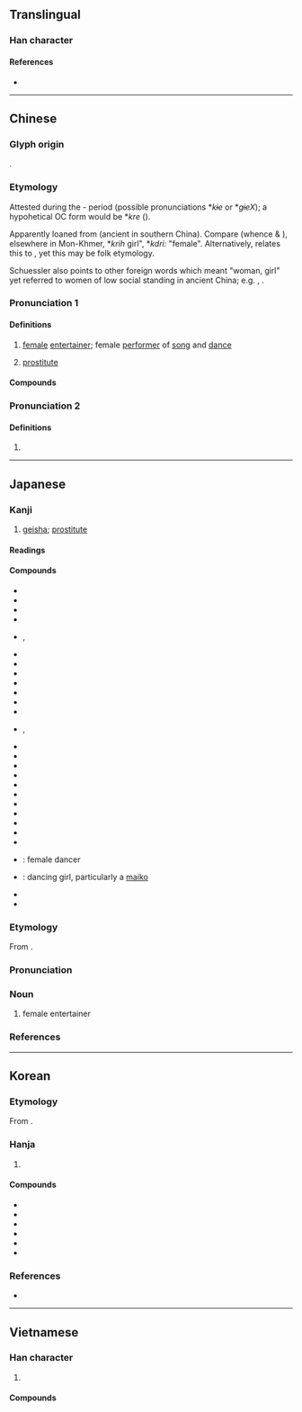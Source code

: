 {{character info}}
==Translingual==

===Han character===
{{Han char|rn=38|rad=女|as=04|sn=7|four=44447|canj=VJE|ids=⿰女支}}

====References====
* {{Han ref|kx=0256.170|dkj=06083|dj=0520.150|hdz=21029.170|uh=5993|ud=22931|bh=A7B2|bd=42930}}

----

==Chinese==
{{zh-forms}}

===Glyph origin===
{{Han etym}}
{{Han compound|女|支|ls=psc|c1=s|c2=p}}.

===Etymology===
Attested during the {{w|Cao Wei|Wèi}}-{{w|Jin dynasty|Jìn}} period (possible pronunciations *''kɨe'' or *''gɨeX''); a hypohetical OC form would be *''kre'' ({{zh-ref|Schuessler, 2007}}).

Apparently loaned from {{der|zh|mkh-vie|}} (ancient {{zh-l|越}} in southern China). Compare {{cog|mkh-vie-pro|*-keːʔ||woman, female}} (whence {{cog|vi|cái||female}} & {{m|vi|gái||girl, female}}), elsewhere in Mon-Khmer, {{w|Waic languages|Proto-Waic}} *''krih'' girl", {{w|Bahnaric languages#North_Bahnaric|Proto-North-Bahnaric}} *''kdri:'' "female". Alternatively, {{zh-ref|Wang (1982)}} relates this to {{zh-l|技|skill}}, yet this may be folk etymology.

Schuessler also points to other foreign words which meant "woman, girl" yet referred to women of low social standing in ancient China; e.g. {{zh-l|嬖}}, {{zh-l|嬯}}.

===Pronunciation 1===
{{zh-pron
|m=jì
|m-s=
|c=gei6
|c-t=
|g=
|h=pfs=kî
|j=
|mb=gí
|md=gê
|mn=kī/ki
|mn_note=kī - literary; ki - vernacular (俗)
|mn-t=gi6
|w=2ji
|x=
|mc=2
|oc=2
|cat=
}}

====Definitions====
{{zh-hanzi}}

# {{lb|zh|classical|historical}} [[female]] [[entertainer]]; female [[performer]] of [[song]] and [[dance]]
# [[prostitute]]

====Compounds====
{{zh-der|妓女|妓人|家妓|官妓|妓弟|嫖妓|妓院|妓師|包妓|名妓|娼妓|流妓|歌妓|藝妓|雛妓|角妓|召妓|軍妓}}

===Pronunciation 2===
{{zh-pron
|m=jī
|dial=n
|mc=1
|oc=1
}}

====Definitions====
{{zh-hanzi}}

# {{n-g|Used in {{l|zh|妓姕}}.}}

{{zh-cat|Occupations|Prostitution}}

----

==Japanese==

===Kanji===
{{ja-kanji|grade=|rs=女04}}

# [[geisha]]; [[prostitute]]

====Readings====
{{ja-readings
|goon=ぎ
|kanon=き
|kun=わざおぎ-
}}

====Compounds====
{{der-top|Compounds}}
* {{ja-r|愛妓|あいぎ}}
* {{ja-r|歌妓|かぎ}}
* {{ja-r|歌舞妓|かぶき}}
* {{ja-r|官妓|かんぎ}}
* {{ja-r|妓生|キーセン}}, {{ja-r|妓生|ぎせい}}
* {{ja-r|妓院|ぎ.いん}}
* {{ja-r|妓家|ぎか}}
* {{ja-r|妓楽|ぎがく}}
* {{ja-r|妓館|ぎかん}}
* {{ja-r|妓女|ぎじょ}}
* {{ja-r|妓籍|ぎせき}}
* {{ja-r|妓名|ぎめい}}
* {{ja-r|妓夫|ぎゅう}}, {{ja-r|妓夫|ぎふ}}
* {{ja-r|妓楼|ぎろう}}
* {{ja-r|芸妓|げいぎ}}
* {{ja-r|芸娼妓|げいしょうぎ}}
* {{ja-r|絃妓|げんぎ}}
* {{ja-r|狎妓|こうぎ}}
* {{ja-r|小妓|しょうぎ}}
* {{ja-r|娼妓|しょうぎ}}
* {{ja-r|新妓|しんこ}}
* {{ja-r|雛妓|すうぎ}}
* {{ja-r|声妓|せいぎ}}
* {{ja-r|美妓|びぎ}}
* {{ja-r|舞妓|ぶぎ}}: female dancer
* {{ja-r|舞妓|まいこ}}: dancing girl, particularly a [[maiko]]
* {{ja-r|名妓|めいぎ}}
* {{ja-r|老妓|ろうぎ}}
{{der-bottom}}

{{ja-kanjitab|ぎ|yomi=o}}

===Etymology===
From {{bor|ja|ltc|-|sort=き'}} {{m|zh|妓||female entertainer}}.

===Pronunciation===
{{ja-pron|yomi=goon|ぎ|acc=1|acc_ref=DJR}}

===Noun===
{{ja-noun|ぎ}}

# female entertainer

===References===
<references/>

----

==Korean==

===Etymology===
From {{der|ko|ltc|-}} {{ltc-l|妓|id=2}}. {{hanja-hunmong|기〯|ki|人類#중03A}}

===Hanja===
{{ko-hanja-search}}
{{ko-hanja|기생|기}}

# {{hanja form of|기|[[prostitute]]}}

====Compounds====
{{der-top3|Compounds}}
* {{ko-l|묘기|妙妓}}
* {{ko-l|가기|歌妓}}
* {{ko-l|명기|名妓}}
* {{ko-l|기생|妓生}}
* {{ko-l|기녀|妓女}}
* {{ko-l|무기|舞妓}}
{{der-bottom}}

===References===
* {{R:hanjadoc|2148}}

----

==Vietnamese==

===Han character===
{{vi-readings|rs=女04
|hanviet=kĩ, kỹ
|nom=kĩ, kỹ, đĩ
}}

# {{rfdef|vi}}

====Compounds====
{{der3|vi
|{{vi-l|倡妓|xướng kĩ}}
|{{vi-l|妓女|kĩ nữ}}, 
|{{vi-l|妓院|kĩ viện}}
|{{vi-l|娼妓|xướng kĩ}}
|{{vi-l|嫖妓|phiêu kỹ}}
|{{vi-l|官妓|quan kỹ}}
|{{vi-l|歌妓|ca kĩ}}
|{{vi-l|營妓|doanh kĩ}}
|{{vi-l|狎妓|hiệp kĩ}}
|{{vi-l|角妓|giác kĩ}}
}}